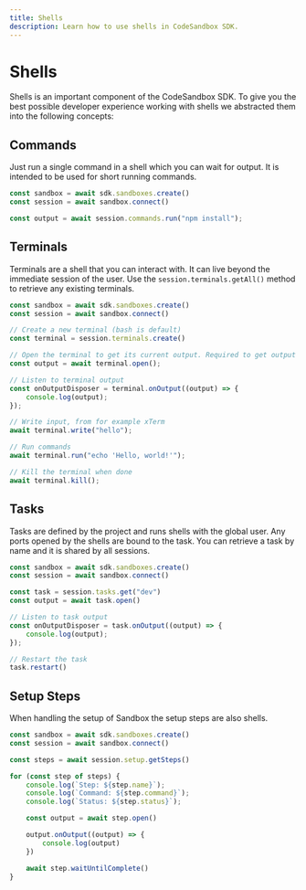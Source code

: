 ```yaml
---
title: Shells
description: Learn how to use shells in CodeSandbox SDK.
---
```



# Shells

Shells is an important component of the CodeSandbox SDK. To give you the best possible developer experience working with shells we abstracted them into the following concepts:

## Commands

Just run a single command in a shell which you can wait for output. It is intended to be used for short running commands.

```ts
const sandbox = await sdk.sandboxes.create()
const session = await sandbox.connect()

const output = await session.commands.run("npm install");
```

## Terminals

Terminals are a shell that you can interact with. It can live beyond the immediate session of the user. Use the `session.terminals.getAll()` method to retrieve any existing terminals.

```ts
const sandbox = await sdk.sandboxes.create()
const session = await sandbox.connect()

// Create a new terminal (bash is default)
const terminal = session.terminals.create()

// Open the terminal to get its current output. Required to get output events.
const output = await terminal.open();

// Listen to terminal output
const onOutputDisposer = terminal.onOutput((output) => {
    console.log(output);
});

// Write input, from for example xTerm
await terminal.write("hello");

// Run commands
await terminal.run("echo 'Hello, world!'");

// Kill the terminal when done
await terminal.kill();
```

## Tasks

Tasks are defined by the project and runs shells with the global user. Any ports opened by the shells are bound to the task. You can retrieve a task by name and it is shared by all sessions.

```ts
const sandbox = await sdk.sandboxes.create()
const session = await sandbox.connect()

const task = session.tasks.get("dev")
const output = await task.open()

// Listen to task output
const onOutputDisposer = task.onOutput((output) => {
    console.log(output);
});

// Restart the task
task.restart()
```

## Setup Steps

When handling the setup of Sandbox the setup steps are also shells.

```ts
const sandbox = await sdk.sandboxes.create()
const session = await sandbox.connect()

const steps = await session.setup.getSteps()

for (const step of steps) {
    console.log(`Step: ${step.name}`);
    console.log(`Command: ${step.command}`);
    console.log(`Status: ${step.status}`);

    const output = await step.open()

    output.onOutput((output) => {
        console.log(output)
    })

    await step.waitUntilComplete()
}
```
